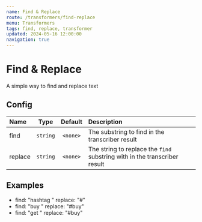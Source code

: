 ```yaml
---
name: Find & Replace
route: /transformers/find-replace
menu: Transformers
tags: find, replace, transformer
updated: 2024-05-16 12:00:00
navigation: true
---
```


# Find & Replace

A simple way to find and replace text

## Config

| Name       |   Type    | Default | Description                                |
| :--------- | :-------: | :-----: | :----------------------------------------- |
| find | `string` | `<none>` | The substring to find in the transcriber result |
| replace | `string` | `<none>` | The string to replace the `find` substring with in the transcriber result |

## Examples
- find: "hashtag "  replace: "#"
- find: "buy "  replace: "#buy"
- find: "get "  replace: "#buy"

